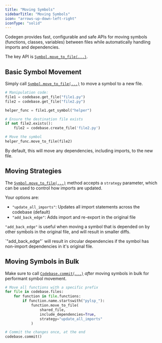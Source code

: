 ```yaml
---
title: "Moving Symbols"
sidebarTitle: "Moving Symbols"
icon: "arrows-up-down-left-right"
iconType: "solid"
---
```


Codegen provides fast, configurable and safe APIs for moving symbols (functions, classes, variables) between files while automatically handling imports and dependencies.

The key API is [`Symbol.move_to_file(...)`](/api-reference/core/Symbol#move-to-file).

## Basic Symbol Movement

Simply call [`Symbol.move_to_file(...)`](/api-reference/core/Symbol#move-to-file) to move a symbol to a new file.

```python
# Manipulation code:
file1 = codebase.get_file("file1.py")
file2 = codebase.get_file("file2.py")

helper_func = file1.get_symbol("helper")

# Ensure the destination file exists
if not file2.exists():
    file2 = codebase.create_file('file2.py')

# Move the symbol
helper_func.move_to_file(file2)
```

<Note>
  By default, this will move any dependencies, including imports, to the new
  file.
</Note>

## Moving Strategies

The [`Symbol.move_to_file(...)`](/api-reference/core/Symbol#move-to-file) method accepts a `strategy` parameter, which can be used to control how imports are updated.

Your options are:

- `"update_all_imports"`: Updates all import statements across the codebase (default)
- `"add_back_edge"`: Adds import and re-export in the original file

`"add_back_edge"` is useful when moving a symbol that is depended on by other symbols in the original file, and will result in smaller diffs.

<Warning>
  `"add_back_edge"` will result in circular dependencies if the symbol has
  non-import dependencies in it's original file.
</Warning>

## Moving Symbols in Bulk

Make sure to call [`Codebase.commit(...)`](/api-reference/core/Codebase#commit) _after_ moving symbols in bulk for performant symbol movement.

```python
# Move all functions with a specific prefix
for file in codebase.files:
    for function in file.functions:
        if function.name.startswith("pylsp_"):
            function.move_to_file(
                shared_file,
                include_dependencies=True,
                strategy="update_all_imports"
            )

# Commit the changes once, at the end
codebase.commit()
```
